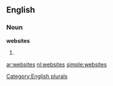 ==English==

===Noun===
'''websites'''

# {{plural of|[[website]]}}

[[Category:English plurals]]

[[ar:websites]]
[[nl:websites]]
[[simple:websites]]